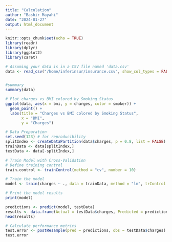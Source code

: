```yaml
---
title: "Calculation"
author: "Bashir Mayahi"
date: "2024-01-27"
output: html_document
---
```


```r
knitr::opts_chunk$set(echo = TRUE)
library(readr)
library(dplyr)
library(ggplot2)
library(caret)
```
 
```r
# Assuming your data is in a CSV file named 'data.csv'
data <- read_csv("/home/inferinsur/insurance.csv", show_col_types = FALSE)


#summary
summary(data)
```


```r
# Plot charges vs BMI colored by Smoking Status
ggplot(data, aes(x = bmi, y = charges, color = smoker)) +
  geom_point() +
  labs(title = "Charges vs BMI colored by Smoking Status",
       x = "BMI",
       y = "Charges")

```


```r
# Data Preparation
set.seed(123) # for reproducibility
splitIndex <- createDataPartition(data$charges, p = 0.8, list = FALSE)
trainData <- data[splitIndex,]
testData <- data[-splitIndex,]

```



```r
# Train Model with Cross-Validation
# Define training control
train.control <- trainControl(method = "cv", number = 10)

# Train the model
model <- train(charges ~ ., data = trainData, method = "lm", trControl = train.control)

# Print the model results
print(model)

```
```r
predictions <- predict(model, testData)
results <- data.frame(Actual = testData$charges, Predicted = predictions)
head(results)

# Calculate performance metrics
test.error <- postResample(pred = predictions, obs = testData$charges)
test.error

```

